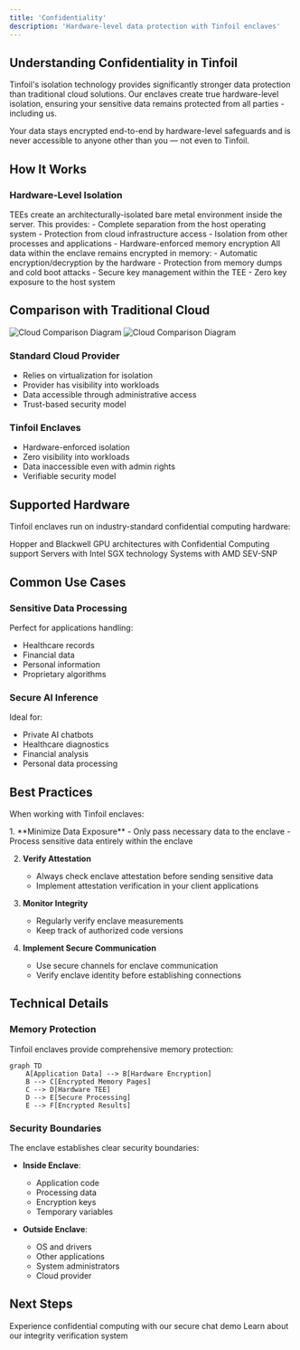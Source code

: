 ```yaml
---
title: 'Confidentiality'
description: 'Hardware-level data protection with Tinfoil enclaves'
---
```


## Understanding Confidentiality in Tinfoil

Tinfoil's isolation technology provides significantly stronger data protection than traditional cloud solutions. Our enclaves create true hardware-level isolation, ensuring your sensitive data remains protected from all parties - including us.

<Note>
Your data stays encrypted end-to-end by hardware-level safeguards and is never accessible to anyone other than you — not even to Tinfoil.
</Note>

## How It Works

### Hardware-Level Isolation

<AccordionGroup>
  <Accordion icon="microchip" title="Trusted Execution Environments (TEEs)">
    TEEs create an architecturally-isolated bare metal environment inside the server. This provides:
    - Complete separation from the host operating system
    - Protection from cloud infrastructure access
    - Isolation from other processes and applications
    - Hardware-enforced memory encryption
  </Accordion>
  
  <Accordion icon="shield" title="Secure Memory Encryption">
    All data within the enclave remains encrypted in memory:
    - Automatic encryption/decryption by the hardware
    - Protection from memory dumps and cold boot attacks
    - Secure key management within the TEE
    - Zero key exposure to the host system
  </Accordion>
</AccordionGroup>

## Comparison with Traditional Cloud

<Frame>
  <img
    className="block dark:hidden"
    src="/images/cloud-comparison-light.svg"
    alt="Cloud Comparison Diagram"
  />
  <img
    className="hidden dark:block"
    src="/images/cloud-comparison-dark.svg"
    alt="Cloud Comparison Diagram"
  />
</Frame>

### Standard Cloud Provider
- Relies on virtualization for isolation
- Provider has visibility into workloads
- Data accessible through administrative access
- Trust-based security model

### Tinfoil Enclaves
- Hardware-enforced isolation
- Zero visibility into workloads
- Data inaccessible even with admin rights
- Verifiable security model

## Supported Hardware

Tinfoil enclaves run on industry-standard confidential computing hardware:

<CardGroup cols={3}>
  <Card title="NVIDIA" icon="microchip">
    Hopper and Blackwell GPU architectures with Confidential Computing support
  </Card>
  <Card title="Intel" icon="microchip">
    Servers with Intel SGX technology
  </Card>
  <Card title="AMD" icon="microchip">
    Systems with AMD SEV-SNP
  </Card>
</CardGroup>

## Common Use Cases

### Sensitive Data Processing
Perfect for applications handling:
- Healthcare records
- Financial data
- Personal information
- Proprietary algorithms

### Secure AI Inference
Ideal for:
- Private AI chatbots
- Healthcare diagnostics
- Financial analysis
- Personal data processing

## Best Practices

When working with Tinfoil enclaves:

<Steps>
  1. **Minimize Data Exposure**
     - Only pass necessary data to the enclave
     - Process sensitive data entirely within the enclave
  
  2. **Verify Attestation**
     - Always check enclave attestation before sending sensitive data
     - Implement attestation verification in your client applications
  
  3. **Monitor Integrity**
     - Regularly verify enclave measurements
     - Keep track of authorized code versions
     
  4. **Implement Secure Communication**
     - Use secure channels for enclave communication
     - Verify enclave identity before establishing connections
</Steps>

## Technical Details

### Memory Protection

Tinfoil enclaves provide comprehensive memory protection:

```mermaid
graph TD
    A[Application Data] --> B[Hardware Encryption]
    B --> C[Encrypted Memory Pages]
    C --> D[Hardware TEE]
    D --> E[Secure Processing]
    E --> F[Encrypted Results]
```

### Security Boundaries

The enclave establishes clear security boundaries:

- **Inside Enclave**: 
  - Application code
  - Processing data
  - Encryption keys
  - Temporary variables

- **Outside Enclave**:
  - OS and drivers
  - Other applications
  - System administrators
  - Cloud provider

## Next Steps

<CardGroup cols={2}>
  <Card
    title="Try Demo"
    icon="play"
    href="https://tinfoil.sh/chat"
  >
    Experience confidential computing with our secure chat demo
  </Card>
  <Card
    title="Integrity Features"
    icon="shield-check"
    href="/features/integrity"
  >
    Learn about our integrity verification system
  </Card>
</CardGroup>